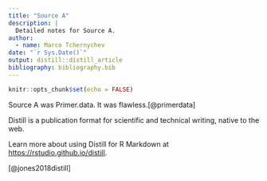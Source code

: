```yaml
---
title: "Source A"
description: |
  Detailed notes for Source A.
author:
  - name: Marco Tchernychev
date: "`r Sys.Date()`"
output: distill::distill_article
bibliography: bibliography.bib
---
```


```r
knitr::opts_chunk$set(echo = FALSE)
```
Source A was Primer.data. It was flawless.[@primerdata]

Distill is a publication format for scientific and technical writing, native to the web. 

Learn more about using Distill for R Markdown at <https://rstudio.github.io/distill>.

[@jones2018distill]





